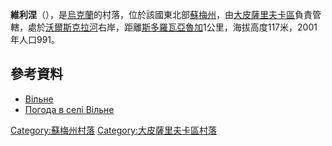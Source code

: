 {{coord|50|25|24|N|35|22|45|E|scale:100000_region:UA|display=title}}

'''維利涅'''（{{lang-uk|Вільне}}），是[[烏克蘭|烏克蘭]]的村落，位於該國東北部[[蘇梅州|蘇梅州]]，由[[大皮薩里夫卡區|大皮薩里夫卡區]]負責管轄，處於[[沃爾斯克拉河|沃爾斯克拉河]]右岸，距離[[斯多羅瓦亞魯加|斯多羅瓦亞魯加]]1公里，海拔高度117米，2001年人口991。

==參考資料==
* [http://w1.c1.rada.gov.ua/pls/z7502/A005?rdat1=02.02.2010&rf7571=28816 Вільне]{{dead link|date=2018年4月 |bot=InternetArchiveBot |fix-attempted=yes }}
* [http://weather.in.ua/ua/symskaja/3961 Погода в селі Вільне] {{Wayback|url=http://weather.in.ua/ua/symskaja/3961 |date=20160305110928 }}

{{DEFAULTSORT:Вільне}}
[[Category:蘇梅州村落|Category:蘇梅州村落]]
[[Category:大皮薩里夫卡區村落|Category:大皮薩里夫卡區村落]]


{{Sumy-geo-stub}}